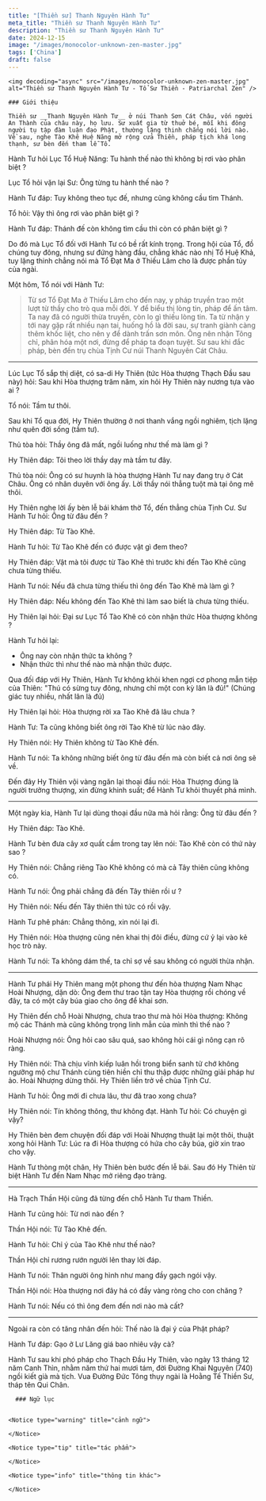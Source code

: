 ```yaml
---
title: "[Thiền sư] Thanh Nguyên Hành Tư"
meta_title: "Thiền sư Thanh Nguyên Hành Tư"
description: "Thiền sư Thanh Nguyên Hành Tư"
date: 2024-12-15
image: "/images/monocolor-unknown-zen-master.jpg"
tags: ['China']
draft: false
---
```


<div className="grid xl:grid-cols-8 lg:grid-cols-8 md:grid-cols-2 sm:grid-cols-2 xs:grid-cols-1 gap-8 bg-body dark:bg-darkmode-body">

<div className="lg:col-span-3 md:col-span-1">

    <img decoding="async" src="/images/monocolor-unknown-zen-master.jpg" alt="Thiền sư Thanh Nguyên Hành Tư - Tổ Sư Thiền - Patriarchal Zen" />

    ### Giới thiệu

    Thiền sư __Thanh Nguyên Hành Tư__ ở núi Thanh Sơn Cát Châu, vốn người An Thành của châu này, họ lưu. Sư xuất gia từ thuở bé, mỗi khi đông người tụ tập đàm luận đạo Phật, thường lặng thinh chẳng nói lời nào. Về sau, nghe Tào Khê Huệ Năng mở rộng cửa Thiền, pháp tịch khá long thạnh, sư bèn đến tham lễ Tổ.

Hành Tư hỏi Lục Tổ Huệ Năng: Tu hành thế nào thì không bị rơi vào phân biệt ? 

Lục Tổ hỏi vặn lại Sư: Ông từng tu hành thế nào ?

Hành Tư đáp: Tuy không theo tục đế, nhưng cũng không cầu tìm Thánh.

Tổ hỏi: Vậy thì ông rơi vào phân biệt gì ?

Hành Tư đáp: Thánh đế còn không tìm cầu thì còn có phân biệt gì ?

Do đó mà Lục Tổ đối với Hành Tư có bề rất kính trọng. Trong hội của Tổ, đồ chúng tuy đông, nhưng sư đứng hàng đầu, chẳng khác nào nhị Tổ Huệ Khả, tuy lặng thinh chẳng nói mà Tổ Đạt Ma ở Thiếu Lâm cho là được phần tủy của ngài.

Một hôm, Tổ nói với Hành Tư:

> Từ sơ Tổ Đạt Ma ở Thiếu Lâm cho đến nay, y pháp truyền trao một lượt từ thầy cho trò qua mỗi đời. Y để biểu thị lòng tin, pháp để ấn tâm. Ta nay đã có người thừa truyền, còn lo gì thiếu lòng tin. Ta từ nhận y tới nay gặp rất nhiều nạn tai, huống hồ là đời sau, sự tranh giành càng thêm khốc liệt, cho nên y để dành trấn sơn môn. Ông nên nhận Tông chỉ, phân hóa một nơi, đừng để pháp ta đoạn tuyệt.
Sư sau khi đắc pháp, bèn đến trụ chùa Tịnh Cư núi Thanh Nguyên Cát Châu.

***

Lúc Lục Tổ sắp thị diệt, có sa-di Hy Thiên (tức Hòa thượng Thạch Đầu sau này) hỏi: Sau khi Hòa thượng trăm năm, xin hỏi Hy Thiên này nương tựa vào ai ?

Tổ nói: Tầm tư thôi.

Sau khi Tổ qua đời, Hy Thiên thường ở nơi thanh vắng ngồi nghiêm, tịch lặng như quên đời sống (tầm tư). 

Thủ tòa hỏi: Thầy ông đã mất, ngồi luống như thế mà làm gì ? 

Hy Thiên đáp: Tôi theo lời thầy dạy mà tầm tư đây.

Thủ tòa nói: Ông có sư huynh là hòa thượng Hành Tư nay đang trụ ở Cát Châu. Ông có nhân duyên với ông ấy. Lời thầy nói thẳng tuột mà tại ông mê thôi.

Hy Thiên nghe lời ấy bèn lễ bái khám thờ Tổ, đến thẳng chùa Tịnh Cư. 
Sư Hành Tư hỏi: Ông từ đâu đến ?

Hy Thiên đáp: Từ Tào Khê.

Hành Tư hỏi: Từ Tào Khê đến có được vật gì đem theo?

Hy Thiên đáp: Vật mà tôi được từ Tào Khê thì trước khi đến Tào Khê cũng chưa từng thiếu. 

Hành Tư nói: Nếu đã chưa từng thiếu thì ông đến Tào Khê mà làm gì ?

Hy Thiên đáp: Nếu không đến Tào Khê thì làm sao biết là chưa từng thiếu.

Hy Thiên lại hỏi: Đại sư Lục Tổ Tào Khê có còn nhận thức Hòa thượng không ?

Hành Tư hỏi lại:
- Ông nay còn nhận thức ta không ?
- Nhận thức thì như thế nào mà nhận thức được. 

Qua đối đáp với Hy Thiên, Hành Tư không khỏi khen ngợi cơ phong mẫn tiệp của Thiên: "Thú có sừng tuy đông, nhưng chỉ một con kỳ lân là đủ!" (Chúng giác tuy nhiều, nhất lân là đủ)

Hy Thiên lại hỏi: Hòa thượng rời xa Tào Khê đã lâu chưa ?

Hành Tư: Ta cũng không biết ông rời Tào Khê từ lúc nào đây.

Hy Thiên nói: Hy Thiên không từ Tào Khê đến. 

Hành Tư nói: Ta không những biết ông từ đâu đến mà còn biết cả nơi ông sẽ về.

Đến đây Hy Thiên vội vàng ngăn lại thoại đầu nói: Hòa Thượng đúng là người trưởng thượng, xin đừng khinh suất; để Hành Tư khỏi thuyết phá mình.

***

Một ngày kia, Hành Tư lại dùng thoại đầu nữa mà hỏi rằng: Ông từ đâu đến ?

Hy Thiên đáp: Tào Khê.

Hành Tư bèn đưa cây xơ quất cầm trong tay lên nói: Tào Khê còn có thứ này sao ?

Hy Thiên nói: Chẳng riêng Tào Khê không có mà cả Tây thiên cũng không có.

Hành Tư nói: Ông phải chẳng đã đến Tây thiên rồi ư ?

Hy Thiên nói: Nếu đến Tây thiên thì tức có rồi vậy.

Hành Tư phê phán: Chẳng thông, xin nói lại đi. 

Hy Thiên nói: Hòa thượng cũng nên khai thị đôi điều, đừng cứ ỷ lại vào kẻ học trò này.

Hành Tư nói: Ta không dám thế, ta chỉ sợ về sau không có người thừa nhận.

***

Hành Tư phái Hy Thiên mang một phong thư đến hòa thượng Nam Nhạc Hoài Nhượng, dặn dò: Ông đem thư trao tận tay Hòa thượng rồi chóng về đây, ta có một cây búa giao cho ông để khai sơn.

Hy Thiên đến chỗ Hoài Nhượng, chưa trao thư mà hỏi Hòa thượng: Không mộ các Thánh mà cũng không trọng linh mẫn của mình thì thế nào ?

Hoài Nhượng nói: Ông hỏi cao sâu quá, sao không hỏi cái gì nông cạn rõ ràng.

Hy Thiên nói: Thà chịu vĩnh kiếp luân hồi trong biển sanh tử chớ không ngưỡng mộ chư Thánh cùng tiên hiền chỉ thu thập được những giải pháp hư ảo.
Hoài Nhượng dừng thôi. Hy Thiên liền trở về chùa Tịnh Cư.

Hành Tư hỏi: Ông mới đi chưa lâu, thư đã trao xong chưa?

Hy Thiên nói: Tín không thông, thư không đạt.
Hành Tư hỏi: Có chuyện gì vậy?

Hy Thiên bèn đem chuyện đối đáp với Hoài Nhượng thuật lại một thôi, thuật xong hỏi Hành Tư: Lúc ra đi Hòa thượng có hứa cho cây búa, giờ xin trao cho vậy.

Hành Tư thòng một chân, Hy Thiên bèn bước đến lễ bái. Sau đó Hy Thiên từ biệt Hành Tư đến Nam Nhạc mở riêng đạo tràng.

***

Hà Trạch Thần Hội cũng đã từng đến chỗ Hành Tư tham Thiền. 

Hành Tư cũng hỏi: Từ nơi nào đến ?

Thần Hội nói: Từ Tào Khê đến.

Hành Tư hỏi: Chỉ ý của Tào Khê như thế nào?

Thần Hội chỉ rương rướn người lên thay lời đáp. 

Hành Tư nói: Thân người ông hình như mang đầy gạch ngói vậy.

Thần Hội nói: Hòa thượng nơi đây há có đầy vàng ròng cho con chăng ?

Hành Tư nói: Nếu có thì ông đem đến nơi nào mà cất?

***

Ngoài ra còn có tăng nhân đến hỏi: Thế nào là đại ý của Phật pháp?

Hành Tư đáp: Gạo ở Lư Lăng giá bao nhiêu vậy cà?

Hành Tư sau khi phó pháp cho Thạch Đầu Hy Thiên, vào ngày 13 tháng 12 năm Canh Thìn, nhằm năm thứ hai mươi tám, đời Đường Khai Nguyên (740) ngồi kiết già mà tịch. Vua Đường Đức Tông thụy ngài là Hoằng Tế Thiền Sư, tháp tên Qui Chân. 

</div>

<div className="lg:col-span-5 md:col-span-1">

      ### Ngữ lục

  
    <Notice type="warning" title="cảnh ngữ">

    </Notice>

    <Notice type="tip" title="tác phẩm">

    </Notice>

    <Notice type="info" title="thông tin khác">

    </Notice>

</div>
</div>
